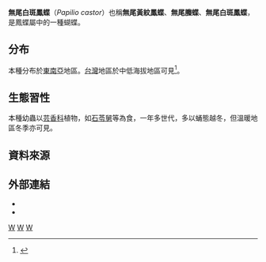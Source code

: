 {{NoteTA
|G1=Butterfly
}}
{{Speciesbox 
| taxon = Papilio castor
| image = Papilio castor formosanus female 20130824.jpg
| image_caption = 台灣亞種（''P. c. formosanus''）雌蝶
| image2 = Papilio castor formosanus male 20140719.jpg
| image2_caption = 台灣亞種（''P. c. formosanus''）雄蝶
| authority = Westwood, 1842
}}

'''無尾白斑鳳蝶'''（''Papilio castor''）也稱'''無尾黃紋鳳蝶'''、'''無尾螣蝶'''、'''無尾白斑鳳蝶'''，是鳳蝶屬中的一種蝴蝶。

==分布==
本種分布於[[東南亞|東南亞]]地區。[[台灣|台灣]]地區於中低海拔地區可見<ref name="978-986-177-669-9">{{cite book|author=徐堉峰 |coauthors= |title=台灣蝴蝶圖鑑．上（弄蝶、鳳蝶、粉蝶） |year=2013 |publisher=晨星出版社 |location=台中市 |isbn=978-986-177-669-9 }}</ref>。

==生態習性==
本種幼蟲以[[芸香科|芸香科]]植物，如[[石苓舅|石苓舅]]等為食，一年多世代，多以蛹態越冬，但溫暖地區冬季亦可見。

==資料來源==
<references></references>

==外部連結==
* {{TaiBNET| zh=無尾白斑鳳蝶| id=347286| binomial= Papilio castor| sub = chaonulus| authority=Rothschild, 1896 | var= | accessdate=2014/12/20}} 
* {{Commonscat-inline|Papilio castor|無尾白斑鳳蝶}}
{{Taxonbar}}
[[Category:1842年描述的昆虫|W]]
[[Category:鳳蝶屬|W]]
[[Category:臺灣蝴蝶|W]]